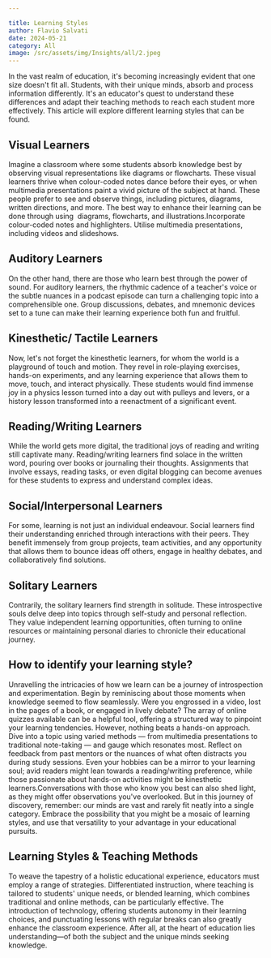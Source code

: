 ```yaml
---

title: Learning Styles
author: Flavio Salvati
date: 2024-05-21
category: All
image: /src/assets/img/Insights/all/2.jpeg
---
```



In the vast realm of education, it&#39;s becoming increasingly evident that one size doesn&#39;t fit all. Students, with their unique minds, absorb and process information differently. It&#39;s an educator&#39;s quest to understand these differences and adapt their teaching methods to reach each student more effectively. This article will explore different learning styles that can be found.

## Visual Learners

Imagine a classroom where some students absorb knowledge best by observing visual representations like diagrams or flowcharts. These visual learners thrive when colour-coded notes dance before their eyes, or when multimedia presentations paint a vivid picture of the subject at hand. These people prefer to see and observe things, including pictures, diagrams, written directions, and more. The best way to enhance their learning can be done through using  diagrams, flowcharts, and illustrations.Incorporate colour-coded notes and highlighters. Utilise multimedia presentations, including videos and slideshows.

## Auditory Learners 

On the other hand, there are those who learn best through the power of sound. For auditory learners, the rhythmic cadence of a teacher&#39;s voice or the subtle nuances in a podcast episode can turn a challenging topic into a comprehensible one. Group discussions, debates, and mnemonic devices set to a tune can make their learning experience both fun and fruitful.

## Kinesthetic/ Tactile Learners 

Now, let&#39;s not forget the kinesthetic learners, for whom the world is a playground of touch and motion. They revel in role-playing exercises, hands-on experiments, and any learning experience that allows them to move, touch, and interact physically. These students would find immense joy in a physics lesson turned into a day out with pulleys and levers, or a history lesson transformed into a reenactment of a significant event.

## Reading/Writing Learners

While the world gets more digital, the traditional joys of reading and writing still captivate many. Reading/writing learners find solace in the written word, pouring over books or journaling their thoughts. Assignments that involve essays, reading tasks, or even digital blogging can become avenues for these students to express and understand complex ideas.

## Social/Interpersonal Learners

For some, learning is not just an individual endeavour. Social learners find their understanding enriched through interactions with their peers. They benefit immensely from group projects, team activities, and any opportunity that allows them to bounce ideas off others, engage in healthy debates, and collaboratively find solutions.

## Solitary Learners

Contrarily, the solitary learners find strength in solitude. These introspective souls delve deep into topics through self-study and personal reflection. They value independent learning opportunities, often turning to online resources or maintaining personal diaries to chronicle their educational journey.

## How to identify your learning style?

Unravelling the intricacies of how we learn can be a journey of introspection and experimentation. Begin by reminiscing about those moments when knowledge seemed to flow seamlessly. Were you engrossed in a video, lost in the pages of a book, or engaged in lively debate? The array of online quizzes available can be a helpful tool, offering a structured way to pinpoint your learning tendencies. However, nothing beats a hands-on approach. Dive into a topic using varied methods — from multimedia presentations to traditional note-taking — and gauge which resonates most. Reflect on feedback from past mentors or the nuances of what often distracts you during study sessions. Even your hobbies can be a mirror to your learning soul; avid readers might lean towards a reading/writing preference, while those passionate about hands-on activities might be kinesthetic learners.Conversations with those who know you best can also shed light, as they might offer observations you&#39;ve overlooked. But in this journey of discovery, remember: our minds are vast and rarely fit neatly into a single category. Embrace the possibility that you might be a mosaic of learning styles, and use that versatility to your advantage in your educational pursuits.
## Learning Styles &amp; Teaching Methods

To weave the tapestry of a holistic educational experience, educators must employ a range of strategies. Differentiated instruction, where teaching is tailored to students&#39; unique needs, or blended learning, which combines traditional and online methods, can be particularly effective. The introduction of technology, offering students autonomy in their learning choices, and punctuating lessons with regular breaks can also greatly enhance the classroom experience. After all, at the heart of education lies understanding—of both the subject and the unique minds seeking knowledge.
